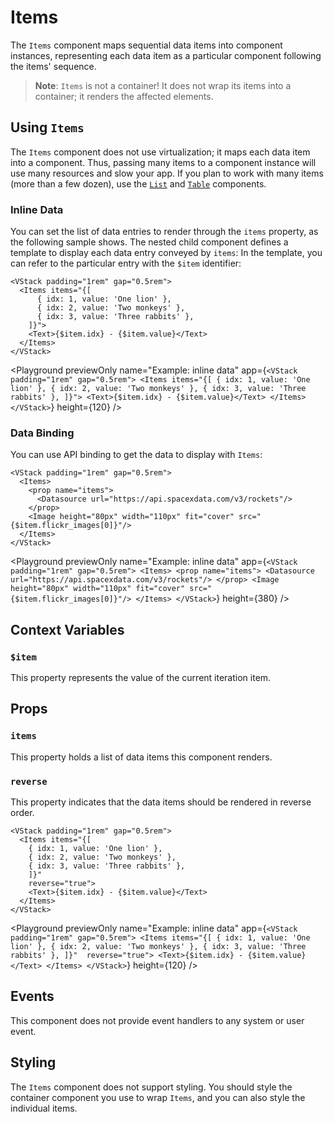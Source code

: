 # Items

The `Items` component maps sequential data items into component instances, representing each data item as a particular component following the items' sequence.

> **Note**: `Items` is not a container! It does not wrap its items into a container; it renders the affected elements.

## Using `Items`

The `Items` component does not use virtualization; it maps each data item into a component. Thus, passing many items to a component instance will use many resources and slow your app.
If you plan to work with many items (more than a few dozen), use the [`List`](./List) and [`Table`](./Table) components.

### Inline Data

You can set the list of data entries to render through the `items` property, as the following sample shows. The nested child component defines a template to display each data entry conveyed by `items`: In the template, you can refer to the particular entry with the `$item` identifier:

```ueml copy
<VStack padding="1rem" gap="0.5rem">
  <Items items="{[
      { idx: 1, value: 'One lion' },
      { idx: 2, value: 'Two monkeys' },
      { idx: 3, value: 'Three rabbits' },
    ]}">
    <Text>{$item.idx} - {$item.value}</Text>
  </Items>
</VStack>
```

<Playground
  previewOnly
  name="Example: inline data"
  app={`
    <VStack padding="1rem" gap="0.5rem">
      <Items items="{[
        { idx: 1, value: 'One lion' },
        { idx: 2, value: 'Two monkeys' },
        { idx: 3, value: 'Three rabbits' },
      ]}">
        <Text>{$item.idx} - {$item.value}</Text>
      </Items>
    </VStack>
  `}
  height={120}
/>

### Data Binding

You can use API binding to get the data to display with `Items`:

```ueml
<VStack padding="1rem" gap="0.5rem">
  <Items>
    <prop name="items">
      <Datasource url="https://api.spacexdata.com/v3/rockets"/>
    </prop>
    <Image height="80px" width="110px" fit="cover" src="{$item.flickr_images[0]}"/>
  </Items>
</VStack>
```

<Playground
  previewOnly
  name="Example: inline data"
  app={`
    <VStack padding="1rem" gap="0.5rem">
      <Items>
        <prop name="items">
          <Datasource url="https://api.spacexdata.com/v3/rockets"/>
        </prop>
        <Image height="80px" width="110px" fit="cover" src="{$item.flickr_images[0]}"/>
      </Items>
    </VStack>
  `}
  height={380}
/>

## Context Variables

### `$item`

This property represents the value of the current iteration item.

## Props

### `items`

This property holds a list of data items this component renders.

### `reverse`

This property indicates that the data items should be rendered in reverse order.

```ueml copy
<VStack padding="1rem" gap="0.5rem">
  <Items items="{[
    { idx: 1, value: 'One lion' },
    { idx: 2, value: 'Two monkeys' },
    { idx: 3, value: 'Three rabbits' },
    ]}" 
    reverse="true">
    <Text>{$item.idx} - {$item.value}</Text>
  </Items>
</VStack>
```

<Playground
    previewOnly
    name="Example: inline data"
    app={`
    <VStack padding="1rem" gap="0.5rem">
      <Items items="{[
        { idx: 1, value: 'One lion' },
        { idx: 2, value: 'Two monkeys' },
        { idx: 3, value: 'Three rabbits' },
        ]}" 
        reverse="true">
        <Text>{$item.idx} - {$item.value}</Text>
      </Items>
    </VStack>
  `}
    height={120}
/>

## Events

This component does not provide event handlers to any system or user event.

## Styling

The `Items` component does not support styling. You should style the container component you use to wrap `Items`, and you can also style the individual items.

